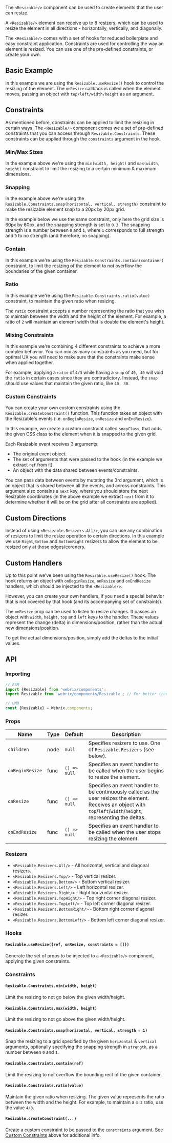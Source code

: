 
The `<Resizable/>` component can be used to create elements that the user can resize.

A `<Resizable/>` element can receive up to 8 resizers, which can be used to resize the element in
all directions - horizontally, vertically, and diagonally.

The `<Resizable/>` comes with a set of hooks for reduced boilerplate and easy constraint application.
Constraints are used for controlling the way an element is resized.
You can use one of the pre-defined constraints, or create your own.

## Basic Example

<Example file='docs/components/resizable/BasicExample' height={300}/>

In this example we are using the `Resizable.useResize()` hook to control the resizing of the element.
The `onResize` callback is called when the element moves, passing an object with `top/left/width/height`
as an argument.

## Constraints

As mentioned before, constraints can be applied to limit the resizing in certain ways.
The `<Resizable/>` component comes we a set of pre-defined constraints that you can
access through `Resizable.Constraints`.
These constraints can be applied through the `constraints` argument in the hook.

### Min/Max Sizes

<Example file='docs/components/resizable/MinMax' height={350}/>

In the example above we're using the `min(width, height)` and `max(width, height)` constraint to limit the resizing
to a certain minimum & maximum dimensions.

### Snapping

<Example file='docs/components/resizable/Snapping' height={300}/>

In the example above we're using the `Resizable.Constraints.snap(horizontal, vertical, strength)` constraint to
make the resizable element snap to a 20px by 20px grid.

In the example below we use the same constraint, only here the grid size is 60px by 60px, and the snapping
strength is set to `0.3`. The snapping strength is a number between `0` and `1`, where `1` corresponds to
full strength and `0` to no strength (and therefore, no snapping).

<Example file='docs/components/resizable/SnappingAdvanced' height={300}/>

### Contain

<Example file='docs/components/resizable/Contain' height={300}/>

In this example we're using the `Resizable.Constraints.contain(container)` constraint, to limit the
resizing of the element to not overflow the boundaries of the given container.

### Ratio

<Example file='docs/components/resizable/Ratio' height={300}/>

In this example we're using the `Resizable.Constraints.ratio(value)` constraint, to
maintain the given ratio when resizing.

The `ratio` constraint accepts a number representing the ratio that you wish to maintain
between the width and the height of the element. For example, a ratio of `2` will maintain
an element width that is double the element's height.

### Mixing Constraints

<Example file='docs/components/resizable/Mixing' height={300}/>

In this example we're combining 4 different constraints to achieve a more complex behavior.
You can mix as many constraints as you need, but for optimal UX you will need to make sure
that the constraints make sense when applied together.

For example, applying a `ratio` of `4/3` while having a `snap` of `40, 40` will void the `ratio`
in certain cases since they are contradictory. Instead, the `snap` should use values that maintain
the given ratio, like `40, 30`.

### Custom Constraints

<Example file='docs/components/resizable/CustomConstraints' height={300}/>

You can create your own custom constraints using the `Resizable.createConstraint()` function.
This function takes an object with the Resizable's events (i.e. `onBeginResize`, `onResize` and `onEndResize`).

In this example, we create a custom constraint called `snapClass`, that adds the given CSS class to the element when it
is snapped to the given grid.

Each Resizable event receives 3 arguments:

* The original event object.
* The set of arguments that were passed to the hook (in the example we extract `ref` from it).
* An object with the data shared between events/constraints.

You can pass data between events by mutating the 3rd argument, which is an object that is shared between all
the events, and across constraints. This argument also contains a `next` key, where you should store
the next Resizable coordinates (in the above example we extract `next` from it to determine whether it will
be on the grid after all constraints are applied).

## Custom Directions

<Example file='docs/components/resizable/CustomDirections' height={300}/>

Instead of using `<Resizable.Resizers.All/>`, you can use any combination of resizers to limit
the resize operation to certain directions. In this example we use `Right`,`Bottom` and `BottomRight`
resizers to allow the element to be resized only at those edges/coreners.

## Custom Handlers

<Example file='docs/components/resizable/CustomHandlers' height={300}/>

Up to this point we've been using the `Resizable.useResize()` hook.
The hook returns an object with `onBeginResize`, `onResize` and `onEndResize` handlers,
which should be injected to the `<Resizable/>`.

However, you can create your own handlers, if you need a special behavior that is not covered
by that hook (and its accompanying set of constraints).

The `onResize` prop can be used to listen to resize changes.
It passes an object with `width`, `height`, `top` and `left` keys to the handler.
These values represent the change (delta) in dimensions/position, rather than
the actual new dimensions/position.

To get the actual dimensions/position, simply add the deltas to the initial values.

## API

### Importing

```jsx
// ESM
import {Resizable} from 'webrix/components';
import Resizable from 'webrix/components/Resizable'; // For better tree shaking

// UMD
const {Resizable} = Webrix.components;
```

### Props

Name|Type|Default|Description
---|---|---|---
`children`|node|`null`|Specifies resizers to use. One of `Resizable.Resizers` (see below).
`onBeginResize`|func|`() => null`|Specifies an event handler to be called when the user begins to resize the element.
`onResize`|func|`() => null`|Specifies an event handler to be continuously called as the user resizes the element. Receives an object with `top`/`left`/`width`/`height`, representing the deltas.
`onEndResize`|func|`() => null`|Specifies an event handler to be called when the user stops resizing the element.

### Resizers

* `<Resizable.Resizers.All/>` - All horizontal, vertical and diagonal resizers.
* `<Resizable.Resizers.Top/>` - Top vertical resizer.
* `<Resizable.Resizers.Bottom/>` - Bottom vertical resizer.
* `<Resizable.Resizers.Left/>` - Left horizontal resizer.
* `<Resizable.Resizers.Right/>` - Right horizontal resizer.
* `<Resizable.Resizers.TopRight/>` - Top right corner diagonal resizer.
* `<Resizable.Resizers.TopLeft/>` - Top left corner diagonal resizer.
* `<Resizable.Resizers.BottomRight/>` - Bottom right corner diagonal resizer.
* `<Resizable.Resizers.BottomLeft/>` - Bottom left corner diagonal resizer.

### Hooks

#### `Resizable.useResize({ref, onResize, constraints = []})`

Generate the set of props to be injected to a `<Resizable/>` component, applying the given constraints.

### Constraints

#### `Resizable.Constraints.min(width, height)`

Limit the resizing to not go below the given width/height.

#### `Resizable.Constraints.max(width, height)`

Limit the resizing to not go above the given width/height.

#### `Resizable.Constraints.snap(horizontal, vertical, strength = 1)`

Snap the resizing to a grid specified by the given `horizontal` & `vertical` arguments,
optionally specifying the snapping strength in `strength`, as a number between `0` and `1`.

#### `Resizable.Constraints.contain(ref)`

Limit the resizing to not overflow the bounding rect of the given container.

#### `Resizable.Constraints.ratio(value)`

Maintain the given ratio when resizing. The given value represents the ratio between the width
and the height. For example, to maintain a `4:3` ratio, use the value `4/3`.

#### `Resizable.createConstraint(...)`

Create a custom constraint to be passed to the `constraints` argument. See [Custom Constraints](#constraints-custom-constraints) above
for additional info.